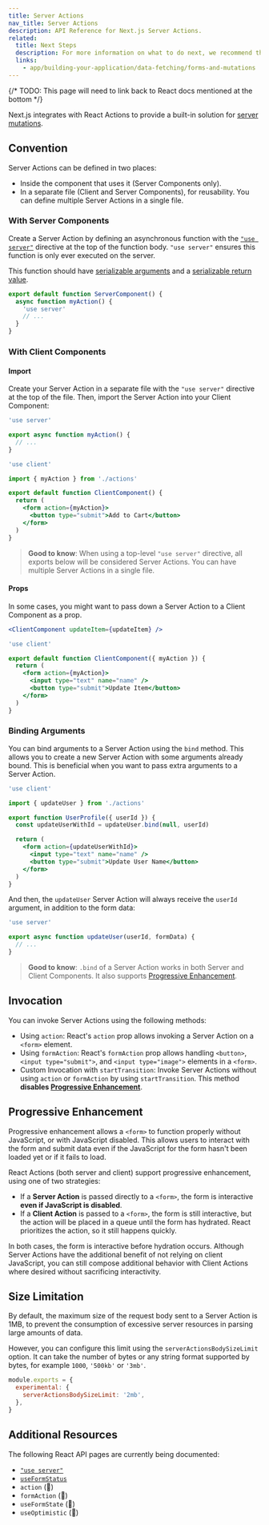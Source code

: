 ```yaml
---
title: Server Actions
nav_title: Server Actions
description: API Reference for Next.js Server Actions.
related:
  title: Next Steps
  description: For more information on what to do next, we recommend the following sections
  links:
    - app/building-your-application/data-fetching/forms-and-mutations
---
```


{/* TODO: This page will need to link back to React docs mentioned at the bottom */}

Next.js integrates with React Actions to provide a built-in solution for [server mutations](/docs/app/building-your-application/data-fetching/forms-and-mutations).

## Convention

Server Actions can be defined in two places:

- Inside the component that uses it (Server Components only).
- In a separate file (Client and Server Components), for reusability. You can define multiple Server Actions in a single file.

### With Server Components

Create a Server Action by defining an asynchronous function with the [`"use server"`](https://react.dev/reference/react/use-server) directive at the top of the function body. `"use server"` ensures this function is only ever executed on the server.

This function should have [serializable arguments](https://developer.mozilla.org/docs/Glossary/Serialization) and a [serializable return value](https://developer.mozilla.org/docs/Glossary/Serialization).

```jsx filename="app/page.js" highlight={2}
export default function ServerComponent() {
  async function myAction() {
    'use server'
    // ...
  }
}
```

### With Client Components

#### Import

Create your Server Action in a separate file with the `"use server"` directive at the top of the file. Then, import the Server Action into your Client Component:

```js filename="app/actions.js" highlight={1}
'use server'

export async function myAction() {
  // ...
}
```

```jsx filename="app/client-component.jsx" highlight={1}
'use client'

import { myAction } from './actions'

export default function ClientComponent() {
  return (
    <form action={myAction}>
      <button type="submit">Add to Cart</button>
    </form>
  )
}
```

> **Good to know**: When using a top-level `"use server"` directive, all exports below will be considered Server Actions. You can have multiple Server Actions in a single file.

#### Props

In some cases, you might want to pass down a Server Action to a Client Component as a prop.

```jsx
<ClientComponent updateItem={updateItem} />
```

```jsx filename="app/client-component.jsx"
'use client'

export default function ClientComponent({ myAction }) {
  return (
    <form action={myAction}>
      <input type="text" name="name" />
      <button type="submit">Update Item</button>
    </form>
  )
}
```

### Binding Arguments

You can bind arguments to a Server Action using the `bind` method. This allows you to create a new Server Action with some arguments already bound. This is beneficial when you want to pass extra arguments to a Server Action.

```jsx filename="app/client-component.jsx" highlight={6}
'use client'

import { updateUser } from './actions'

export function UserProfile({ userId }) {
  const updateUserWithId = updateUser.bind(null, userId)

  return (
    <form action={updateUserWithId}>
      <input type="text" name="name" />
      <button type="submit">Update User Name</button>
    </form>
  )
}
```

And then, the `updateUser` Server Action will always receive the `userId` argument, in addition to the form data:

```js filename="app/actions.js"
'use server'

export async function updateUser(userId, formData) {
  // ...
}
```

> **Good to know**: `.bind` of a Server Action works in both Server and Client Components. It also supports [Progressive Enhancement](#progressive-enhancement).

## Invocation

You can invoke Server Actions using the following methods:

- Using `action`: React's `action` prop allows invoking a Server Action on a `<form>` element.
- Using `formAction`: React's `formAction` prop allows handling `<button>`, `<input type="submit">`, and `<input type="image">` elements in a `<form>`.
- Custom Invocation with `startTransition`: Invoke Server Actions without using `action` or `formAction` by using `startTransition`. This method **disables [Progressive Enhancement](#progressive-enhancement)**.

## Progressive Enhancement

Progressive enhancement allows a `<form>` to function properly without JavaScript, or with JavaScript disabled. This allows users to interact with the form and submit data even if the JavaScript for the form hasn't been loaded yet or if it fails to load.

React Actions (both server and client) support progressive enhancement, using one of two strategies:

- If a **Server Action** is passed directly to a `<form>`, the form is interactive **even if JavaScript is disabled**.
- If a **Client Action** is passed to a `<form>`, the form is still interactive, but the action will be placed in a queue until the form has hydrated. React prioritizes the action, so it still happens quickly.

In both cases, the form is interactive before hydration occurs. Although Server Actions have the additional benefit of not relying on client JavaScript, you can still compose additional behavior with Client Actions where desired without sacrificing interactivity.

## Size Limitation

By default, the maximum size of the request body sent to a Server Action is 1MB, to prevent the consumption of excessive server resources in parsing large amounts of data.

However, you can configure this limit using the `serverActionsBodySizeLimit` option. It can take the number of bytes or any string format supported by bytes, for example `1000`, `'500kb'` or `'3mb'`.

```js filename="next.config.js"
module.exports = {
  experimental: {
    serverActionsBodySizeLimit: '2mb',
  },
}
```

## Additional Resources

The following React API pages are currently being documented:

- [`"use server"`](https://react.dev/reference/react/use-server)
- [`useFormStatus`](https://react.dev/reference/react-dom/hooks/useFormStatus)
- `action` (🚧)
- `formAction` (🚧)
- `useFormState` (🚧)
- `useOptimistic` (🚧)
